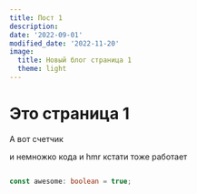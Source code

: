 ```yaml
---
title: Пост 1
description:
date: '2022-09-01'
modified_date: '2022-11-20'
image:
  title: Новый блог страница 1
  theme: light
---
```


# Это страница 1

А вот счетчик

<Counter />

и немножко кода и hmr кстати тоже работает

```ts

const awesome: boolean = true;

```